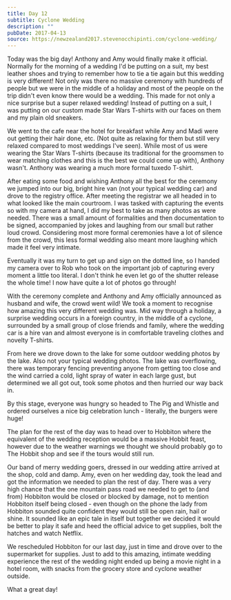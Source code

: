 ```yaml
---
title: Day 12
subtitle: Cyclone Wedding
description: ""
pubDate: 2017-04-13
source: https://newzealand2017.stevenocchipinti.com/cyclone-wedding/
---
```


Today was the big day! Anthony and Amy would finally make it official. Normally
for the morning of a wedding I'd be putting on a suit, my best leather shoes
and trying to remember how to tie a tie again but this wedding is very
different! Not only was there no massive ceremony with hundreds of people but we
were in the middle of a holiday and most of the people on the trip didn't even
know there would be a wedding. This made for not only a nice surprise but a
super relaxed wedding! Instead of putting on a suit, I was putting on our custom
made Star Wars T-shirts with our faces on them and my plain old sneakers.

We went to the cafe near the hotel for breakfast while Amy and Madi were out
getting their hair done, etc. (Not quite as relaxing for them but still very
relaxed compared to most weddings I've seen). While most of us were wearing the
Star Wars T-shirts (because its traditional for the groomsmen to wear matching
clothes and this is the best we could come up with), Anthony wasn't. Anthony was
wearing a much more formal tuxedo T-shirt.

After eating some food and wishing Anthony all the best for the ceremony we
jumped into our big, bright hire van (not your typical wedding car) and drove to
the registry office. After meeting the registrar we all headed in to what looked
like the main courtroom. I was tasked with capturing the events so with my
camera at hand, I did my best to take as many photos as were needed. There was a
small amount of formalities and then documentation to be signed, accompanied by
jokes and laughing from our small but rather loud crowd. Considering most
more formal ceremonies have a lot of silence from the crowd, this less formal
wedding also meant more laughing which made it feel very intimate.

Eventually it was my turn to get up and sign on the dotted line, so I handed my
camera over to Rob who took on the important job of capturing every moment a
little too literal. I don't think he even let go of the shutter release the
whole time! I now have quite a lot of photos go through!

With the ceremony complete and Anthony and Amy officially announced as husband
and wife, the crowd went wild! We took a moment to recognise how amazing this
very different wedding was. Mid way through a holiday, a surprise wedding occurs
in a foreign country, in the middle of a cyclone, surrounded by a small group of
close friends and family, where the wedding car is a hire van and almost
everyone is in comfortable traveling clothes and novelty T-shirts.

From here we drove down to the lake for some outdoor wedding photos by the lake.
Also not your typical wedding photos. The lake was overflowing, there was
temporary fencing preventing anyone from getting too close and the wind carried
a cold, light spray of water in each large gust, but determined we all got out,
took some photos and then hurried our way back in.

By this stage, everyone was hungry so headed to The Pig and Whistle and ordered
ourselves a nice big celebration lunch - literally, the burgers were huge!

The plan for the rest of the day was to head over to Hobbiton where the
equivalent of the wedding reception would be a massive Hobbit feast, however due
to the weather warnings we thought we should probably go to The Hobbit shop and
see if the tours would still run.

Our band of merry wedding goers, dressed in our wedding attire arrived at the
shop, cold and damp. Amy, even on her wedding day, took the lead and got the
information we needed to plan the rest of day. There was a very high chance that
the one mountain pass road we needed to get to (and from) Hobbiton would be
closed or blocked by damage, not to mention Hobbiton itself being closed - even
though on the phone the lady from Hobbiton sounded quite confident they would
still be open rain, hail or shine. It sounded like an epic tale in itself but
together we decided it would be better to play it safe and heed the official
advice to get supplies, bolt the hatches and watch Netflix.

We rescheduled Hobbiton for our last day, just in time and drove over to the
supermarket for supplies. Just to add to this amazing, intimate wedding
experience the rest of the wedding night ended up being a movie night in a hotel
room, with snacks from the grocery store and cyclone weather outside.

What a great day!
